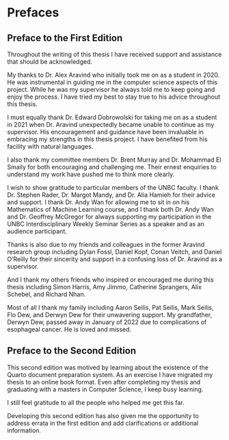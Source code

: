 # Prefaces {.unnumbered}

## Preface to the First Edition {.unnumbered}

Throughout the writing of this thesis I have received support and assistance that should be acknowledged.

My thanks to Dr. Alex Aravind who initially took me on as a student in 2020. He was instrumental in guiding me in the computer science aspects of this project. While he was my supervisor he always told me to keep going and enjoy the process. I have tried my best to stay true to his advice throughout this thesis.

I must equally thank Dr. Edward Dobrowolski for taking me on as a student in 2021 when Dr. Aravind unexpectedly became unable to continue as my supervisor. His encouragement and guidance have been invaluable in embracing my strengths in this thesis project. I have benefited from his facility with natural languages.

I also thank my committee members Dr. Brent Murray and Dr. Mohammad El Smaily for both encouraging and challenging me. Their ernest enquiries to understand my work have pushed me to think more clearly.

I wish to show gratitude to particular members of the UNBC faculty. I thank Dr. Stephen Rader, Dr. Margot Mandy, and Dr. Alia Hamieh for their advice and support. I thank Dr. Andy Wan for allowing me to sit in on his Mathematics of Machine Learning course, and I thank both Dr. Andy Wan and Dr. Geoffrey McGregor for always supporting my participation in the UNBC Interdisciplinary Weekly Seminar Series as a speaker and as an audience participant.

Thanks is also due to my friends and colleagues in the former Aravind research group including Dylan Fossl, Daniel Kopf, Conan Veitch, and Daniel O'Reilly for their sincerity and support in a confusing loss of Dr. Aravind as a supervisor.

And I thank my others friends who inspired or encouraged me during this thesis including Simon Harris, Amy Jimmo, Catherine Sprangers, Alix Schebel, and Richard Nhan.

Most of all I thank my family including Aaron Seilis, Pat Seilis, Mark Seilis, Flo Dew, and Derwyn Dew for their unwavering support. My grandfather, Derwyn Dew, passed away in January of 2022 due to complications of esophageal cancer. He is loved and missed.

## Preface to the Second Edition {.unnumbered}

This second edition was motived by learning about the existence of the Quarto document preparation system. As an exercise I have migrated my thesis to an online book format. Even after completing my thesis and graduating with a masters in Computer Science, I keep busy learning.

I still feel gratitude to all the people who helped me get this far.

Developing this second edition has also given me the opportunity to address errata in the first edition and add clarifications or additional information.